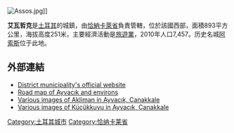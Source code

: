 [[Image:Assos.jpg|right]]]]

'''艾瓦哲克'''是[[土耳其|土耳其]]的城鎮，由[[恰納卡萊省|恰納卡萊省]]負責管轄，位於該國西部，面積893平方公里，海拔高度251米，主要經濟活動是[[旅遊業|旅遊業]]，2010年人口7,457。历史名城[[阿索斯|阿索斯]]位于此地。

==外部連結==
* [https://web.archive.org/web/20090211175416/http://canakkaleayvacik.bel.tr/ District municipality's official website] {{tr icon}}
* [https://web.archive.org/web/20120421091441/http://www.canakkaleabc.com/ayvacik/ayharita.jpg Road map of Ayvacık and environs]
* [http://wowturkey.com/forum/viewtopic.php?t=28166 Various images of Akliman in Ayvacık, Çanakkale] {{Wayback|url=http://wowturkey.com/forum/viewtopic.php?t=28166 |date=20201113112137 }}
* [http://wowturkey.com/forum/viewtopic.php?t=29796 Various images of Küçükkuyu in Ayvacık, Çanakkale] {{Wayback|url=http://wowturkey.com/forum/viewtopic.php?t=29796 |date=20201111002646 }}

{{coord|39|36|04|N|26|24|17|E|display=title|region:TR_type:city}}

{{Turkey-geo-stub}}
[[Category:土耳其城市|Category:土耳其城市]]
[[Category:恰纳卡莱省|Category:恰纳卡莱省]]